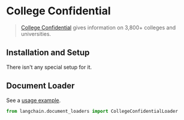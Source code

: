 # College Confidential

>[College Confidential](https://www.collegeconfidential.com/) gives information on 3,800+ colleges and universities.

## Installation and Setup

There isn't any special setup for it.


## Document Loader

See a [usage example](/docs/modules/data_connection/document_loaders/integrations/college_confidential).

```python
from langchain.document_loaders import CollegeConfidentialLoader
```
